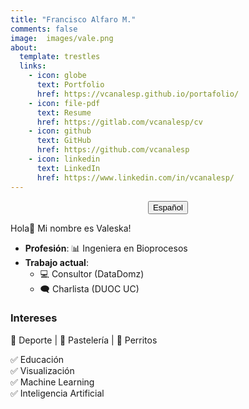 ```yaml
---
title: "Francisco Alfaro M."
comments: false
image:  images/vale.png
about:
  template: trestles
  links:
    - icon: globe
      text: Portfolio
      href: https://vcanalesp.github.io/portafolio/
    - icon: file-pdf
      text: Resume
      href: https://gitlab.com/vcanalesp/cv
    - icon: github
      text: GitHub
      href: https://github.com/vcanalesp
    - icon: linkedin
      text: LinkedIn
      href: https://www.linkedin.com/in/vcanalesp/  
---
```



<center>

::: {.btn-group role="group" aria-label="About"}
<a href="vale.html"> <button type="button" class="btn btn-primary me-md-2 btn-sm">Español</button></a>
:::

</center>


::: {#hero-heading}


Hola👋 Mi nombre es Valeska!

* **Profesión**: 📊 Ingeniera en Bioprocesos
* **Trabajo actual**: 
    * 💻 Consultor (DataDomz)
    * 🗨️ Charlista (DUOC UC)

### Intereses

💪 Deporte | 🍰 Pastelería | 🐶 Perritos

✅ Educación  <br>
✅ Visualización  <br>
✅ Machine Learning <br> 
✅ Inteligencia Artificial  
:::